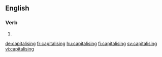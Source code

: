 ==English==

===Verb===
{{head|en|present participle}}

# {{present participle of|capitalise|lang=en|nocat=1}}

[[de:capitalising]]
[[fr:capitalising]]
[[hu:capitalising]]
[[fi:capitalising]]
[[sv:capitalising]]
[[vi:capitalising]]